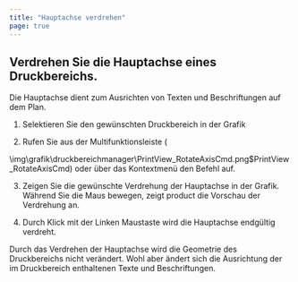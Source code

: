 ```yaml
---
title: "Hauptachse verdrehen"
page: true
---
```

## Verdrehen Sie die  <Italic> Hauptachse </Italic>  eines Druckbereichs.
<GeoMapper>
Die Hauptachse dient zum Ausrichten von Texten und Beschriftungen auf dem Plan.


1. Selektieren Sie den gew&#252;nschten Druckbereich in der Grafik


2. Rufen Sie aus der Multifunktionsleiste (


<Image>\img\grafik\druckbereichmanager\PrintView_RotateAxisCmd.png$PrintView_RotateAxisCmd</Image>) oder &#252;ber das Kontextmen&#252; den Befehl auf.


3. Zeigen Sie die gew&#252;nschte Verdrehung der Hauptachse in der Grafik. W&#228;hrend Sie die Maus bewegen, zeigt <Placeholder>product</Placeholder> die Vorschau der Verdrehung an.


4. Durch Klick mit der <Border>Linken Maustaste</Border>  wird die Hauptachse endg&#252;ltig verdreht.





<Warning>
Durch das Verdrehen der Hauptachse wird die Geometrie des Druckbereichs nicht ver&#228;ndert. Wohl aber &#228;ndert sich die Ausrichtung der im Druckbereich enthaltenen Texte und Beschriftungen.
</Warning>

</GeoMapper>
